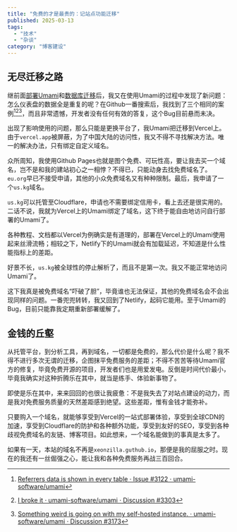```yaml
---
title: "免费的才是最贵的：记站点功能迁移"
published: 2025-03-13
tags:
  - "技术"
  - "杂谈"
category: "博客建设"
---
```

## 无尽迁移之路
继前面[部署Umami](/posts/netlify_supabase_umami/)和[数据库迁移](/posts/from_supabase_to_neon/)后，我又在使用Umami的过程中发现了新问题：怎么仪表盘的数据全是重复的呢？在Github一番搜索后，我找到了三个相同的案例[^1][^2][^3]，而且非常遗憾，开发者没有任何有效的答复，这个Bug目前悬而未决。

出现了影响使用的问题，那么只能是更换平台了，我Umami把迁移到Vercel上。由于`vercel.app`被屏蔽，为了中国大陆的访问性，我又不得不寻找解决方法。唯一的解决办法，只有绑定自定义域名。

众所周知，我使用Github Pages也就是图个免费、可玩性高，要让我去买一个域名，岂不是和我的建站初心之一相悖？不得已，只能动身去找免费域名了。`eu.org`早已不接受申请，其他的小众免费域名又有种种限制。最后，我申请了一个`us.kg`域名。

`us.kg`可以托管至Cloudflare，申请也不需要绑定信用卡，看上去还是很实用的。二话不说，我就为Vercel上的Umami绑定了域名，这下终于能自由地访问自行部署的Umami了。

各种教程、文档都以Vercel为例确实是有道理的，部署在Vercel上的Umami使用起来丝滑流畅；相较之下，Netlify下的Umami就会有加载延迟，不知道是什么性能指标上的差距。

好景不长，`us.kg`被全球性的停止解析了，而且不是第一次。我又不能正常地访问Umami了。

这下我真是被免费域名“吓破了胆”，毕竟谁也无法保证，其他的免费域名会不会出现同样的问题。一番兜兜转转，我又回到了Netlify，起码它能用。至于Umami的Bug，目前只能靠我定期重新部署缓解了。

## 金钱的丘壑
从托管平台，到分析工具，再到域名，一切都是免费的，那么代价是什么呢？我不得不进行多次无谓的迁移，企图抹平免费服务的差距；不得不苦苦等待Umami官方的修复，毕竟免费开源的项目，开发者们也是用爱发电。反倒是时间代价最小，毕竟我确实对这种折腾乐在其中，就当是练手、体验新事物了。

即使是乐在其中，来来回回的也很让我疲惫：不是我失去了对站点建设的动力，而是我对免费服务质量的天然差距感到绝望。这些差距，惟有金钱才能弥补。

只要购入一个域名，就能够享受到Vercel的一站式部署体验，享受到全球CDN的加速，享受到Cloudflare的防护和各种额外功能，享受到友好的SEO，享受到各种歧视免费域名的友链、博客项目。如此想来，一个域名能做到的事真是太多了。

如果有一天，本站的域名不再是`xeonzilla.guthub.io`，那便是我的屈服之时。现在的我还有一丝倔强之心，能让我和各种免费服务再战三百回合。

[^1]:[Referrers data is shown in every table · Issue #3122 · umami-software/umami](https://github.com/umami-software/umami/issues/3122)
[^2]:[I broke it · umami-software/umami · Discussion #3303](https://github.com/umami-software/umami/discussions/3303)
[^3]:[Something weird is going on with my self-hosted instance. · umami-software/umami · Discussion #3173](https://github.com/umami-software/umami/discussions/3173)
